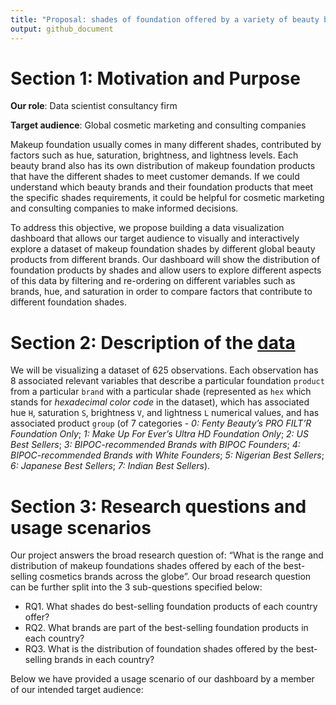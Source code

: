```yaml
---
title: "Proposal: shades of foundation offered by a variety of beauty brands around the world"
output: github_document
---
```


# Section 1: Motivation and Purpose

**Our role**: Data scientist consultancy firm

**Target audience**: Global cosmetic marketing and consulting companies

Makeup foundation usually comes in many different shades, contributed by factors such as hue, saturation, brightness, and lightness levels. Each beauty brand also has its own distribution of makeup foundation products that have the different shades to meet customer demands. If we could understand which beauty brands and their foundation products that meet the specific shades requirements, it could be helpful for cosmetic marketing and consulting companies to make informed decisions. 

To address this objective, we propose building a data visualization dashboard that allows our target audience to visually and interactively explore a dataset of makeup foundation shades by different global beauty products from different brands. Our dashboard will show the distribution of foundation products by shades and allow users to explore different aspects of this data by filtering and re-ordering on different variables such as brands, hue, and saturation in order to compare factors that contribute to different foundation shades.

# Section 2: Description of the [data](https://github.com/the-pudding/data/tree/master/makeup-shades)

We will be visualizing a dataset of 625 observations. Each observation has 8 associated relevant variables that describe a particular foundation `product` from a particular `brand` with a particular shade (represented as `hex` which stands for *hexadecimal color code* in the dataset), which has associated hue `H`, saturation `S`, brightness `V`, and lightness `L` numerical values, and has associated product `group` (of 7 categories - *0: Fenty Beauty's PRO FILT'R Foundation Only*; *1: Make Up For Ever's Ultra HD Foundation Only*; *2: US Best Sellers*; *3: BIPOC-recommended Brands with BIPOC Founders*; *4: BIPOC-recommended Brands with White Founders*; *5: Nigerian Best Sellers*; *6: Japanese Best Sellers*; *7: Indian Best Sellers*).    

# Section 3: Research questions and usage scenarios

Our project answers the broad research question of: "What is the range and distribution of makeup foundations shades offered by each of the best-selling cosmetics brands across the globe". Our broad research question can be further split into the 3 sub-questions specified below: 

- RQ1. What shades do best-selling foundation products of each country offer?   
- RQ2. What brands are part of the best-selling foundation products in each country?
- RQ3. What is the distribution of foundation shades offered by the best-selling brands in each country?

Below we have provided a usage scenario of our dashboard by a member of our intended target audience:


